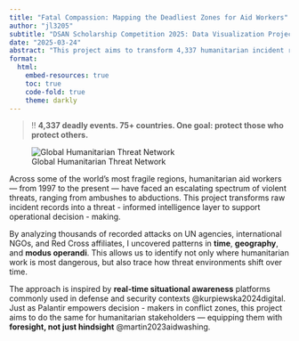 ```yaml
---
title: "Fatal Compassion: Mapping the Deadliest Zones for Aid Workers"
author: "jl3205"
subtitle: "DSAN Scholarship Competition 2025: Data Visualization Project"
date: "2025-03-24"
abstract: "This project aims to transform 4,337 humanitarian incident reports into a tactical intelligence brief for operational decision-makers. By analyzing attacks on aid workers from 1997 to 2025 across 75+ countries, it reveals systemic risk disparities, behavioral threat patterns, and predictive signals for future violence. The analysis culminates in a prototype that demonstrates how structured data and machine learning can power real-time risk scoring, early alerts, and strategic field deployment."
format: 
  html: 
    embed-resources: true
    toc: true
    code-fold: true
    theme: darkly
---
```


> ‼️ **4,337 deadly events. 75+ countries. One goal: protect those who protect others.**

![Global Humanitarian Threat Network](images/intelligence.jpg)

Across some of the world's most fragile regions, humanitarian aid workers — from 1997 to the present — have faced an escalating spectrum of violent threats, ranging from ambushes to abductions. This project transforms raw incident records into a threat - informed intelligence layer to support operational decision - making.

By analyzing thousands of recorded attacks on UN agencies, international NGOs, and Red Cross affiliates, I uncovered patterns in **time**, **geography**, and **modus operandi**. This allows us to identify not only where humanitarian work is most dangerous, but also trace how threat environments shift over time.

The approach is inspired by **real-time situational awareness** platforms commonly used in defense and security contexts @kurpiewska2024digital. Just as Palantir empowers decision - makers in conflict zones, this project aims to do the same for humanitarian stakeholders — equipping them with **foresight, not just hindsight** @martin2023aidwashing.
